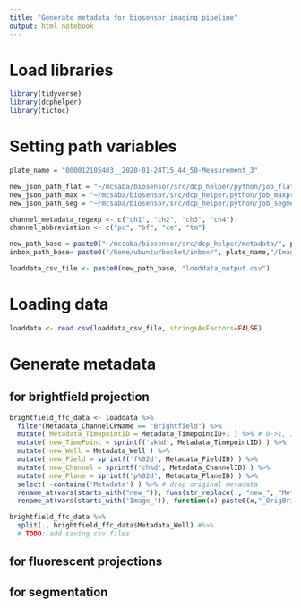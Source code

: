 ```yaml
---
title: "Generate metadata for biosensor imaging pipeline"
output: html_notebook
---
```


# Load libraries

```r
library(tidyverse)
library(dcphelper)
library(tictoc)
```

# Setting path variables

```r

plate_name = "000012105403__2020-01-24T15_44_50-Measurement_3"

new_json_path_flat = "~/mcsaba/biosensor/src/dcp_helper/python/job_flatfield_template.json" #brightfield
new_json_path_max = "~/mcsaba/biosensor/src/dcp_helper/python/job_maxproj_template.json" #flourescence channels
new_json_path_seg = "~/mcsaba/biosensor/src/dcp_helper/python/job_segmentation_template.json" #

channel_metadata_regexp <- c("ch1", "ch2", "ch3", "ch4")
channel_abbreviation <- c("pc", "bf", "ce", "tm")

new_path_base = paste0("~/mcsaba/biosensor/src/dcp_helper/metadata/", plate_name,"/") #relative path acceptable
inbox_path_base= paste0("/home/ubuntu/bucket/inbox/", plate_name,"/Images/") #absolute path with /home/ubuntu/ required

loaddata_csv_file <- paste0(new_path_base, "loaddata_output.csv")

```

# Loading data

```r
loaddata <- read.csv(loaddata_csv_file, stringsAsFactors=FALSE)
```

# Generate metadata

## for brightfield projection

```r
brightfield_ffc_data <- loaddata %>%
  filter(Metadata_ChannelCPName == "Brightfield") %>%
  mutate( Metadata_TimepointID = Metadata_TimepointID+1 ) %>% # 0->1, 1->2
  mutate( new_TimePoint = sprintf('sk%d', Metadata_TimepointID) ) %>%
  mutate( new_Well = Metadata_Well ) %>%
  mutate( new_Field = sprintf('f%02d', Metadata_FieldID) ) %>%
  mutate( new_Channel = sprintf('ch%d', Metadata_ChannelID) ) %>%
  mutate( new_Plane = sprintf('p%02d', Metadata_PlaneID) ) %>%
  select( -contains('Metadata') ) %>% # drop original metadata
  rename_at(vars(starts_with("new_")), funs(str_replace(., "new_", "Metadata_"))) %>% 
  rename_at(vars(starts_with('Image_')), function(x) paste0(x,"_OrigBrightfield"))
```
```r
brightfield_ffc_data %>%
  split(., brightfield_ffc_data$Metadata_Well) #%>%
  # TODO: add saving csv files
```

## for fluorescent projections

## for segmentation
